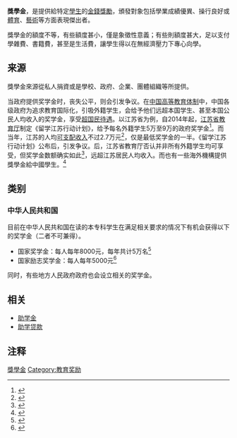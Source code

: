 {{Expand language|1=en|time=2020-09-27T11:52:32+00:00}}
'''獎學金'''，是提供給特定[[學生|學生]]的[[金錢|金錢]][[獎勵|獎勵]]，頒發對象包括學業成績優異、操行良好或[[体育运动|體育]]、[[藝術|藝術]]等方面表現傑出者。

獎學金的額度不等，有些額度甚小，僅是象徵性意義；有些則額度甚大，足以支付學雜費、書籍費，甚至是生活費，讓學生得以在無經濟壓力下專心向學。

== 来源 ==
獎學金來源從私人捐資或是學校、政府、企業、團體組織等所提供。

当政府提供奖学金时，丧失公平，则会引发争议。在[[中华人民共和国高等教育|中国高等教育体制]]中，中国各级政府为追求教育国际化，引吸外籍学生，会给予他们远超本国学生、甚至本国公民人均收入的奖学金，享受[[超国民待遇|超国民待遇]]。以江苏省为例，自2014年起，[[江苏省教育厅|江苏省教育厅]]制定《留学江苏行动计划》，给予每名外籍学生5万至9万的政府奖学金<ref>{{Cite web |url=http://news.163.com/14/0829/07/A4Q3INEE00014Q4P.html |title=凭啥给留学生超国民待遇 |accessdate=2018-06-03 |author=晏扬 |date=2014-08-29 |work= |publisher=网易，来源：大洋网-信息时报(广州) |language=Zh-hans |archive-url=https://web.archive.org/web/20180617165138/http://news.163.com/14/0829/07/A4Q3INEE00014Q4P.html |archive-date=2018-06-17 |dead-url=yes }}</ref>。而当年，江苏的人均[[可支配收入|可支配收入]]不过2.7万元<ref>{{Cite web |url=http://js.people.com.cn/n/2015/0203/c360302-23779158.html |title=江苏2014年居民人均收入27173元 城乡差距趋小 |accessdate=2018-06-03 |author=朱殿平 |date=2015-02-03 |work= |publisher=人民网 |language=Zh-hans |archive-date=2020-11-05 |archive-url=https://web.archive.org/web/20201105031455/http://js.people.com.cn/n/2015/0203/c360302-23779158.html |dead-url=no }}</ref>，仅是最低奖学金的一半。《留学江苏行动计划》公布后，引发争议。后，江苏省教育厅否认并非所有外籍学生均可享受，但奖学金数额确实如此<ref>{{Cite web |url=http://js.people.com.cn/n/2014/0906/c360307-22227969.html |title=外国留学生来江苏求学每年可获5万至9万资助 |accessdate=2018-06-03 |author=蒋廷玉、耿联、杨频萍 |date=2014-09-06 |work= |publisher=人民网 |language=Zh-hans |archive-date=2020-11-05 |archive-url=https://web.archive.org/web/20201105073959/http://js.people.com.cn/n/2014/0906/c360307-22227969.html |dead-url=no }}</ref>，远超江苏居民人均收入。而也有一些海外機構提供獎學金給中國學生。<ref>{{Cite web|url=https://www.chinasona.org/scholarship.html#abc-def|title=“美好世界”读书进步奖学金面向中国、美国及世界各地的高中与大学生|accessdate=2019-08-08|date=2018-08-08|work=|publisher=ChinaSona Foundation|language=Zh-hans|archive-date=2021-01-05|archive-url=https://web.archive.org/web/20210105064043/https://www.chinasona.org/scholarship.html#abc-def|dead-url=no}}</ref>

== 类别 ==

=== 中华人民共和国 ===
目前在中华人民共和国在读的本专科学生在满足相关要求的情况下有机会获得以下的奖学金（二者不可兼得）。

* 国家奖学金：每人每年8000元，每年共计5万名<ref>{{Cite web|title=教育部 财政部关于印发《本专科生国家奖学金评审办法》的通知(教财函〔2019〕105号)|url=http://www.xszz.cee.edu.cn/index.php/shows/10/3772.html|accessdate=2019-12-07|author=教育部全国学生资助管理中心|date=2019-10-09|format=|publisher=|language=zh-cn|archive-date=2021-01-05|archive-url=https://web.archive.org/web/20210105231412/http://www.xszz.cee.edu.cn/index.php/shows/10/3772.html|dead-url=no}}</ref>
* 国家励志奖学金：每人每年5000元<ref>{{Cite web|title=国家励志奖学金（本专科生）|url=http://www.moe.gov.cn/jyb_xwfb/xw_zt/moe_357/jyzt_2015nztzl/2015_zt06/15zt06_gxzzzc/gxzz_bzks/201508/t20150810_199203.html|accessdate=2019-12-07|author=中华人民共和国教育部|date=2015-08-10|format=|publisher=|language=zh-cn|archive-date=2021-01-05|archive-url=https://web.archive.org/web/20210105121310/http://www.moe.gov.cn/jyb_xwfb/xw_zt/moe_357/jyzt_2015nztzl/2015_zt06/15zt06_gxzzzc/gxzz_bzks/201508/t20150810_199203.html|dead-url=no}}</ref>

同时，有些地方人民政府政府也会设立相关的奖学金。

==相关==
* [[助学金|助学金]]
* [[助学贷款|助学贷款]]

== 注释 ==

{{Reflist}}

{{Authority control}}
[[Category:獎學金|]]
[[Category:教育奖励|Category:教育奖励]]